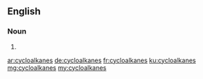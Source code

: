 ==English==

===Noun===
{{head|en|noun plural form}}

# {{plural of|cycloalkane|lang=en}}

[[ar:cycloalkanes]]
[[de:cycloalkanes]]
[[fr:cycloalkanes]]
[[ku:cycloalkanes]]
[[mg:cycloalkanes]]
[[my:cycloalkanes]]